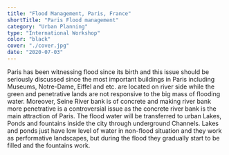 ```yaml
---
title: "Flood Management, Paris, France"
shortTitle: "Paris Flood management"
category: "Urban Planning"
type: "International Workshop"
color: "black"
cover: "./cover.jpg"
date: "2020-07-03"
---
```


Paris has been witnessing flood since its birth and this issue should be seriously discussed since the most important buildings in Paris including Museums, Notre-Dame, Eiffel and etc. are located on river side while the green and penetrative lands are not responsive to the big mass of flooding water. Moreover, Seine River bank is of concrete and making river bank more penetrative is a controversial issue as the concrete river bank is the main attraction of Paris. The flood water will be transferred to urban Lakes, Ponds and fountains inside the city through underground Channels. Lakes and ponds just have low level of water in non-flood situation and they work as performative landscapes, but during the flood they gradually start to be filled and the fountains work.
